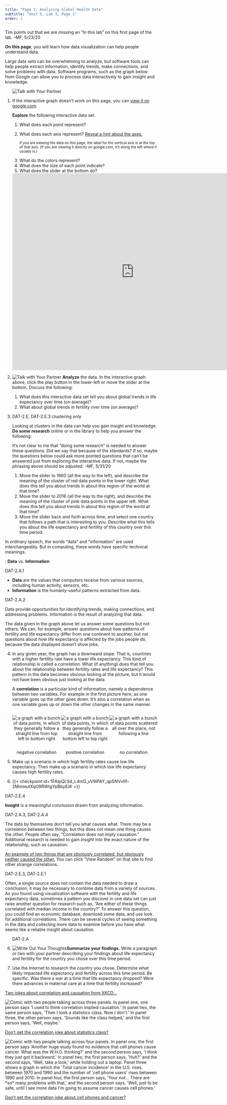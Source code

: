 ```yaml
---
title: "Page 1: Analyzing Global Health Data"
subtitle: "Unit 5, Lab 3, Page 1"
order: 1
---
```


::: todo
Tim points out that we are missing an "In this lab" on this first page
of the lab. --MF, 5/23/20
:::

::: learn
**On this page**, you will learn how data visualization
can help people understand data.
:::

Large data sets can be overwhelming to analyze, but software tools
can help people extract information, identify trends, make connections,
and solve problems with data. Software programs, such as the graph below
from Google can allow you to process data interactively to gain insight
and knowledge.

::: {#first .forYouToDo}
<ol>

<img src="/img/icons/talk-with-your-partner.png" title="Talk with Your Partner" alt="Talk with Your Partner" class="float-end"/>

<li>

::: sidenoteBig
If the interactive graph doesn't work on this page, you can
<a href="https://www.google.com/publicdata/explore?ds=d5bncppjof8f9_&ctype=b&strail=false&bcs=d&nselm=s&met_x=sp_dyn_le00_in&scale_x=lin&ind_x=false&met_y=sp_dyn_tfrt_in&scale_y=lin&ind_y=false&met_s=sp_pop_totl&scale_s=lin&ind_s=false&dimp_c=country:region&ifdim=country&tunit=Y&pit=1437710400000&ind=false&icfg&iconSize=0.5" target="_blank" title="Fertility rate vs Life expectancy graph on Google">view
it on google.com</a>.
:::


**Explore** the following interactive data set.

<ol>

<li>What does each point represent?</li>

<li>

What does each axis represent?
<a href="#hint-axes" data-bs-toggle="collapse" title="Reveal a hint about the axes.">Reveal
a hint about the axes.</a>

::: {#hint-axes .collapse}
<small>If you are viewing the data on this page, the label for the
vertical axis is at the top of that axis. (If you are viewing it
directly on google.com, it's along the left where it usually
is.)</small>
:::

</li>

<li>What do the colors represent?</li>

<li>What does the size of each point indicate?</li>

<li>What does the slider at the bottom do?</li>

</ol>

<iframe width="800" height="650" frameborder="0" scrolling="no" marginwidth="0" marginheight="0" src="https://www.google.com/publicdata/embed?ds=d5bncppjof8f9_&amp;ctype=b&amp;strail=false&amp;bcs=d&amp;nselm=s&amp;met_x=sp_dyn_le00_in&amp;scale_x=lin&amp;ind_x=false&amp;met_y=sp_dyn_tfrt_in&amp;scale_y=lin&amp;ind_y=false&amp;met_s=sp_pop_totl&amp;scale_s=lin&amp;ind_s=false&amp;dimp_c=country:region&amp;ifdim=country&amp;tunit=Y&amp;pit=1437710400000&amp;hl=en_US&amp;dl=en_US&amp;ind=false&amp;icfg&amp;iconSize=0.5">

</iframe>

</li>

<li>

<img src="/img/icons/talk-with-your-partner-mini.png" title="Talk with Your Partner" alt="Talk with Your Partner" class="float-end"/>
**Analyze** the data. In the interactive graph above, click
the play button in the lower-left or move the slider at the bottom.
Discuss the following:

<ol>

<li>What does this interactive data set tell you about global trends in
life expectancy over time (on average)?</li>

<li>What about global trends in fertility over time (on average)?</li>

</ol>

</li>

<li>

::: ap-standard
DAT-2.E, DAT-2.E.3 clustering only
:::

Looking at clusters in the data can help you gain insight and knowledge.
**Do some research** online or in the library to help you
answer the following:

::: todo
It's not clear to me that "doing some research" is needed to answer
these questions. Did we say that because of the standards? If so, maybe
the questions below could ask more pointed questions that can't be
answered just from exploring the interactive data. If not, maybe the
phrasing above should be adjusted. --MF, 5/31/20
:::

<ol>

<li>Move the slider to 1960 (all the way to the left), and describe the
meaning of the cluster of red data points in the lower right. What
does this tell you about trends in about this region of the world at
that time?</li>

<li>Move the slider to 2016 (all the way to the right), and describe the
meaning of the cluster of pink data points in the upper left. What does
this tell you about trends in about this region of the world at that
time?</li>

<li>Move the slider back and forth across time, and select one country
that follows a path that is interesting to you. Describe what this tells
you about the life expectancy and fertility of this country over this
time period.</li>

</ol>

</li>

</ol>
:::

In ordinary speech, the words "data" and "information" are used
interchangeably. But in computing, these words have specific technical
meanings.

::: vocabFullWidth
: **Data** vs. **Information**

::: ap-standard
DAT-2.A.1
:::

<ul>

<li>**Data** are the values that computers receive from
various sources, including human activity, sensors, etc.</li>

<li>**Information** is the humanly-useful patterns
extracted from data.</li>

</ul>



::: ap-standard
DAT-2.A.2
:::

Data provide opportunities for identifying trends, making connections,
and addressing problems. Information is the result of analyzing that
data.


:::

The data given in the graph above let us answer some questions but
not others. We can, for example, answer questions about how patterns of
fertility and life expectancy differ from one continent to another, but
not questions about how life expectancy is affected by the jobs people
do, because the data displayed doesn't show jobs.

<div class ="forYouToDo">
<ol start="4">

<li>

In any given year, the graph has a downward slope. That is, countries
with a higher fertility rate have a lower life expectancy. This kind of
relationship is called a <em>correlation</em>. What (if anything) does
that tell you about the relationship between fertility rates and life
expectancy? This pattern in the data becomes obvious looking at the
picture, but it would not have been obvious just looking at the data.

</li>

::: vocabFullWidth
A **correlation** is a particular kind of information,
namely a dependence between two variables. For example in the first
picture here, as one variable goes up the other goes down. It's also a
correlation when as one variable goes up or down the other changes in
the same manner.

::: {style="display: inline-grid; grid-template-columns: auto auto auto; text-align: center;"}
<div>

<img src="/img/5-algorithms/correlation-negative.png" title="a graph with a bunch of data points, in which they generally follow a straight line from top left to bottom right" alt="a graph with a bunch of data points, in which they generally follow a straight line from top left to bottom right" class="inline"/>

</div>

<div>

<img src="/img/5-algorithms/correlation-positive.png" title="a graph with a bunch of data points, in which they generally follow a straight line from bottom left to top right" alt="a graph with a bunch of data points, in which they generally follow a straight line from bottom left to top right" class="inline"/>

</div>

<div>

<img src="/img/5-algorithms/correlation-none.png" title="a graph with a bunch of data points scattered all over the place, not following a line" alt="a graph with a bunch of data points scattered all over the place, not following a line" class="inline"/>

</div>

<div>

negative correlation

</div>
<div>

positive correlation

</div>

<div>

no correlation

</div>
:::
:::

<li>Make up a scenario in which high fertility rates cause low life
expectancy. Then make up a scenario in which low life expectancy causes
high fertility rates.</li>

<li> {{< checkpoint id='1FAIpQLSd_L4mG_vV9iPAY_qpSNVvIIf--2MmmutXqO9RWtgYpBbyEiA' >}}

</ol>
</div>

::: vocab
::: ap-standard
DAT-2.E.4
:::

**Insight** is a meaningful conclusion drawn from
analyzing information.
:::

::: ap-standard
DAT-2.A.3, DAT-2.A.4
:::

The data by themselves don't tell you what causes what. There may be
a correlation between two things, but this does not mean one thing
causes the other. People often say, "Correlation does not imply
causation." Additional research is needed to gain <em>insight</em> into
the exact nature of the relationship, such as causation.

::: endnote
<a href="https://tylervigen.com/spurious/random" title="An example of two things that are obviously correlated, but obviously neither caused the other." target="_blank">An
example of two things that are obviously correlated, but obviously
neither caused the other.</a> You can click "View Random"
on that site to find other strange correlations.
:::

::: ap-standard
DAT-2.E.3, DAT-2.E.1
:::

Often, a single source does not contain the data needed to draw a
conclusion; it may be necessary to combine data from a variety of
sources. As you found using visualization software with the fertility
and life expectancy data, sometimes a pattern you discover in one data
set can just raise another question for research such as, "Are either of
these things correlated with median income in the country?" To answer
this question, you could find an economic database, download some data,
and use look for additional correlations. There can be several cycles of
seeing something in the data and collecting more data to examine before
you have what seems like a reliable insight about causation.

::: forYouToDo
<ol start="6">

::: ap-standard
DAT-2.A
:::

<li><img src="/img/icons/write-out-thoughts-mini.png" title="Write Out Your Thoughts" alt="Write Out Your Thoughts" class="inline"/>**Summarize
your findings.** Write a paragraph or two with your partner
describing your findings about life expectancy and fertility for the
country you chose over this time period.</li>

</ol>
:::

::: ifTime
<ol start="7">

<li>Use the Internet to research the country you chose. Determine what
likely impacted life expectancy and fertility across this time period.
Be specific. Was there a war at a time that life expectancy dropped?
Were there advances in maternal care at a time that fertility
increased?</li>

</ol>
:::

::: endnote
<a href="#hint-jokes" data-bs-toggle="collapse" title="Two jokes about correlation and causation from XKCD...">Two
jokes about correlation and causation from XKCD...</a>

::: {#hint-jokes .collapse}
<img src="https://imgs.xkcd.com/comics/correlation.png" title="Comic with two people talking across three panels. In panel one, one person says &apos;I used to think correlation implied causation.&apos; In panel two, the same person says, &apos;Then I took a statistics class. Now I don&apos;t.&apos; In panel three, the other person says, &apos;Sounds like the class helped,&apos; and the first person says, &apos;Well, maybe.&apos;" alt="Comic with two people talking across three panels. In panel one, one person says &apos;I used to think correlation implied causation.&apos; In panel two, the same person says, &apos;Then I took a statistics class. Now I don&apos;t.&apos; In panel three, the other person says, &apos;Sounds like the class helped,&apos; and the first person says, &apos;Well, maybe.&apos;" class="ms-4"/>

<a href="https://www.explainxkcd.com/wiki/index.php/552:_Correlation" title="Don't get the correlation joke about statistics class?" target="_blank">Don't
get the correlation joke about statistics class?</a>

<img src="https://imgs.xkcd.com/comics/cell_phones.png" alt="Comic with two people talking across four panels. In panel one, the first person says &apos;Another huge study found no evidence that cell phones cause cancer. What was the W.H.O. thinking?&apos; and the second person says, &apos;I think they just got it backward.&apos; In panel two, the first person says, &apos;Huh?&apos; and the second says, &apos;Well, take a look,&apos; while holding out a laptop. Panel three shows a graph in which the &apos;Total cancer incidence&apos; in the U.S. rises between 1970 and 1990 and the number of &apos;cell phone users&apos; rises between 1990 and 2010. In panel four, the first person says, &apos;Your not... There are *so* many problems with that,&apos; and the second person says, &apos;Well, just to be safe, until I see more data I&apos;m going to assume cancer causes cell phones.&apos;" class="ms-4"/>

<a href="https://www.explainxkcd.com/wiki/index.php/925:_Cell_Phones" title="Don't get the correlation joke about cell phones and cancer?" target="_blank">Don't
get the correlation joke about cell phones and cancer?</a>
:::
:::
